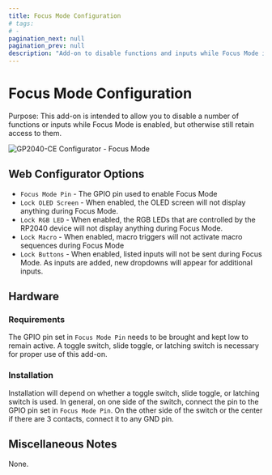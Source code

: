 ---
title: Focus Mode Configuration
# tags:
# -
pagination_next: null
pagination_prev: null
description: "Add-on to disable functions and inputs while Focus Mode is enabled"
---

# Focus Mode Configuration

Purpose: This add-on is intended to allow you to disable a number of functions or inputs while Focus Mode is enabled, but otherwise still retain access to them.

![GP2040-CE Configurator - Focus Mode](../assets/images/gpc-add-ons-focus-mode.png)

## Web Configurator Options

- `Focus Mode Pin` - The GPIO pin used to enable Focus Mode
- `Lock OLED Screen` - When enabled, the OLED screen will not display anything during Focus Mode.
- `Lock RGB LED` - When enabled, the RGB LEDs that are controlled by the RP2040 device will not display anything during Focus Mode.
- `Lock Macro` - When enabled, macro triggers will not activate macro sequences during Focus Mode
- `Lock Buttons` - When enabled, listed inputs will not be sent during Focus Mode. As inputs are added, new dropdowns will appear for additional inputs.

## Hardware

### Requirements

The GPIO pin set in `Focus Mode Pin` needs to be brought and kept low to remain active. A toggle switch, slide toggle, or latching switch is necessary for proper use of this add-on.

### Installation

Installation will depend on whether a toggle switch, slide toggle, or latching switch is used. In general, on one side of the switch, connect the pin to the GPIO pin set in `Focus Mode Pin`. On the other side of the switch or the center if there are 3 contacts, connect it to any GND pin.

## Miscellaneous Notes

None.
